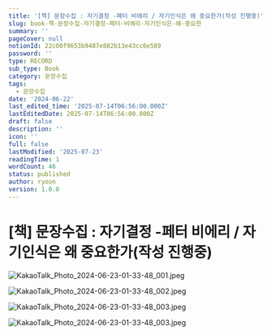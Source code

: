 ```yaml
---
title: '[책] 문장수집 : 자기결정 -페터 비에리 / 자기인식은 왜 중요한가(작성 진행중)'
slug: book-책-문장수집-자기결정-페터-비에리-자기인식은-왜-중요한
summary: ''
pageCover: null
notionId: 22c00f9653b9487e882b13e43cc6e589
password: ''
type: RECORD
sub_type: Book
category: 문장수집
tags:
  - 문장수집
date: '2024-06-22'
last_edited_time: '2025-07-14T06:56:00.000Z'
lastEditedDate: 2025-07-14T06:56:00.000Z
draft: false
description: ''
icon: ''
full: false
lastModified: '2025-07-23'
readingTime: 1
wordCount: 46
status: published
author: ryoon
version: 1.0.0
---
```

# [책] 문장수집 : 자기결정 -페터 비에리 / 자기인식은 왜 중요한가(작성 진행중)


![KakaoTalk_Photo_2024-06-23-01-33-48_001.jpeg](https://prod-files-secure.s3.us-west-2.amazonaws.com/056ff9f5-a9ef-486f-8acb-9eef51d06a2d/04e61a28-2bb4-4cba-964a-c4d653fd8415/KakaoTalk_Photo_2024-06-23-01-33-48_001.jpeg?X-Amz-Algorithm=AWS4-HMAC-SHA256&X-Amz-Content-Sha256=UNSIGNED-PAYLOAD&X-Amz-Credential=ASIAZI2LB46656PWW6V4%2F20250723%2Fus-west-2%2Fs3%2Faws4_request&X-Amz-Date=20250723T173159Z&X-Amz-Expires=3600&X-Amz-Security-Token=IQoJb3JpZ2luX2VjEPL%2F%2F%2F%2F%2F%2F%2F%2F%2F%2FwEaCXVzLXdlc3QtMiJGMEQCIAaOuWdd%2FuWlch8gcDdxf5%2BINolQnCEdbM%2BiX3zRDbuxAiAJ04W2IWBCzzajKM0spNY9WzW2ECa7IOLz9rvEYxU%2BmSr%2FAwgbEAAaDDYzNzQyMzE4MzgwNSIMeUZVu1JyjvKzefP%2BKtwDJmMfsGgFa5SZOFdL4mRa%2Bd4H%2F6GTr5yRZsm8eS3bdidVX20wFkR%2BUT6n727wp0tOIPzq1kmWOemCCuY5Tn3ShgaCJxCEqvdlj22J0opPUJ%2FmlmOxm5bIdTsADb7jRhgRPoN3mH8uVxg%2FH7Z9tvxOrmGx3F1IYyq9pQ0hEhvh3IccUdv3z%2Few9lbHxHGHKSur1h4AmB%2Bc%2BaUjx3l8KgpB%2Bf%2BGrIImpppAdfNSc61QQdnny7X2%2FOJjwKjvu61caivOrYCoN7ywXi3osN1hS35u%2BcbZbeEQAAHoIJ8%2BHenrbEniuY1ACMehi41TKY9dVOemRPngtiQo4X6bgi2vG%2BmL9XGnneCjRIGZdUaSlqDChXKKRWO1OGgjDqtxrws7b52KbAdWbABqzMN0iHrrxsyewUcFhIKFidRpaOguQqxdakH6DWugvvdwCQs1gg4%2FzFm%2Be42d4GFYAxDaQTkOBW6zDZSxFfamtQUqzQkJThPRKAx4IUaDh2nUUn%2FKGSnyjEo4Fg31y%2F%2BC0Rzp3r2IoQisBf%2BIRbpPk9xp7SFryeOQBZwr3QjIwaIDNs3mbpEBJwZ4GEgvE5lWpLvwtU3Pcbi6tCpVpkqEH3tDMSWv5ewi9EH7WhuR0QXy82cdD%2FEwm7WExAY6pgFbdQ7LiPp0regQgr6J6nZihgMMNNQ1SBhrhjZCHlH2hTye96%2BK5yp6%2FgbVG5mQdO7%2Fxdn3%2Fo6%2Fsx0DYG7wQo3MLDOokYFqntJqvc4%2BzMorq9AHEvmCcAQK9XHC71oiQNPvUkyyy1J5sg2TLTTv1A1q3xGZUlW%2BwAmlYcoRbqIkg3O996q8yhmuOCvTnfb2yhnI6FZR0%2F2nSVDhgB2avi24nQyFU09P&X-Amz-Signature=87fe1c709210dcf41f1fcd366ffa9b76a09458cf77eb5b3ce979a5e21a6c48e4&X-Amz-SignedHeaders=host&x-amz-checksum-mode=ENABLED&x-id=GetObject)


![KakaoTalk_Photo_2024-06-23-01-33-48_002.jpeg](https://prod-files-secure.s3.us-west-2.amazonaws.com/056ff9f5-a9ef-486f-8acb-9eef51d06a2d/bec24301-e0aa-4dad-b2cf-37b82b17dfbf/KakaoTalk_Photo_2024-06-23-01-33-48_002.jpeg?X-Amz-Algorithm=AWS4-HMAC-SHA256&X-Amz-Content-Sha256=UNSIGNED-PAYLOAD&X-Amz-Credential=ASIAZI2LB46656PWW6V4%2F20250723%2Fus-west-2%2Fs3%2Faws4_request&X-Amz-Date=20250723T173159Z&X-Amz-Expires=3600&X-Amz-Security-Token=IQoJb3JpZ2luX2VjEPL%2F%2F%2F%2F%2F%2F%2F%2F%2F%2FwEaCXVzLXdlc3QtMiJGMEQCIAaOuWdd%2FuWlch8gcDdxf5%2BINolQnCEdbM%2BiX3zRDbuxAiAJ04W2IWBCzzajKM0spNY9WzW2ECa7IOLz9rvEYxU%2BmSr%2FAwgbEAAaDDYzNzQyMzE4MzgwNSIMeUZVu1JyjvKzefP%2BKtwDJmMfsGgFa5SZOFdL4mRa%2Bd4H%2F6GTr5yRZsm8eS3bdidVX20wFkR%2BUT6n727wp0tOIPzq1kmWOemCCuY5Tn3ShgaCJxCEqvdlj22J0opPUJ%2FmlmOxm5bIdTsADb7jRhgRPoN3mH8uVxg%2FH7Z9tvxOrmGx3F1IYyq9pQ0hEhvh3IccUdv3z%2Few9lbHxHGHKSur1h4AmB%2Bc%2BaUjx3l8KgpB%2Bf%2BGrIImpppAdfNSc61QQdnny7X2%2FOJjwKjvu61caivOrYCoN7ywXi3osN1hS35u%2BcbZbeEQAAHoIJ8%2BHenrbEniuY1ACMehi41TKY9dVOemRPngtiQo4X6bgi2vG%2BmL9XGnneCjRIGZdUaSlqDChXKKRWO1OGgjDqtxrws7b52KbAdWbABqzMN0iHrrxsyewUcFhIKFidRpaOguQqxdakH6DWugvvdwCQs1gg4%2FzFm%2Be42d4GFYAxDaQTkOBW6zDZSxFfamtQUqzQkJThPRKAx4IUaDh2nUUn%2FKGSnyjEo4Fg31y%2F%2BC0Rzp3r2IoQisBf%2BIRbpPk9xp7SFryeOQBZwr3QjIwaIDNs3mbpEBJwZ4GEgvE5lWpLvwtU3Pcbi6tCpVpkqEH3tDMSWv5ewi9EH7WhuR0QXy82cdD%2FEwm7WExAY6pgFbdQ7LiPp0regQgr6J6nZihgMMNNQ1SBhrhjZCHlH2hTye96%2BK5yp6%2FgbVG5mQdO7%2Fxdn3%2Fo6%2Fsx0DYG7wQo3MLDOokYFqntJqvc4%2BzMorq9AHEvmCcAQK9XHC71oiQNPvUkyyy1J5sg2TLTTv1A1q3xGZUlW%2BwAmlYcoRbqIkg3O996q8yhmuOCvTnfb2yhnI6FZR0%2F2nSVDhgB2avi24nQyFU09P&X-Amz-Signature=dea7a98d57c6a0ea3aae291030e51e31442011218435f041cfcc259edad626d3&X-Amz-SignedHeaders=host&x-amz-checksum-mode=ENABLED&x-id=GetObject)


![KakaoTalk_Photo_2024-06-23-01-33-48_003.jpeg](https://prod-files-secure.s3.us-west-2.amazonaws.com/056ff9f5-a9ef-486f-8acb-9eef51d06a2d/277228e2-c389-48ca-bd93-ed1f72c3e11e/KakaoTalk_Photo_2024-06-23-01-33-48_003.jpeg?X-Amz-Algorithm=AWS4-HMAC-SHA256&X-Amz-Content-Sha256=UNSIGNED-PAYLOAD&X-Amz-Credential=ASIAZI2LB46656PWW6V4%2F20250723%2Fus-west-2%2Fs3%2Faws4_request&X-Amz-Date=20250723T173159Z&X-Amz-Expires=3600&X-Amz-Security-Token=IQoJb3JpZ2luX2VjEPL%2F%2F%2F%2F%2F%2F%2F%2F%2F%2FwEaCXVzLXdlc3QtMiJGMEQCIAaOuWdd%2FuWlch8gcDdxf5%2BINolQnCEdbM%2BiX3zRDbuxAiAJ04W2IWBCzzajKM0spNY9WzW2ECa7IOLz9rvEYxU%2BmSr%2FAwgbEAAaDDYzNzQyMzE4MzgwNSIMeUZVu1JyjvKzefP%2BKtwDJmMfsGgFa5SZOFdL4mRa%2Bd4H%2F6GTr5yRZsm8eS3bdidVX20wFkR%2BUT6n727wp0tOIPzq1kmWOemCCuY5Tn3ShgaCJxCEqvdlj22J0opPUJ%2FmlmOxm5bIdTsADb7jRhgRPoN3mH8uVxg%2FH7Z9tvxOrmGx3F1IYyq9pQ0hEhvh3IccUdv3z%2Few9lbHxHGHKSur1h4AmB%2Bc%2BaUjx3l8KgpB%2Bf%2BGrIImpppAdfNSc61QQdnny7X2%2FOJjwKjvu61caivOrYCoN7ywXi3osN1hS35u%2BcbZbeEQAAHoIJ8%2BHenrbEniuY1ACMehi41TKY9dVOemRPngtiQo4X6bgi2vG%2BmL9XGnneCjRIGZdUaSlqDChXKKRWO1OGgjDqtxrws7b52KbAdWbABqzMN0iHrrxsyewUcFhIKFidRpaOguQqxdakH6DWugvvdwCQs1gg4%2FzFm%2Be42d4GFYAxDaQTkOBW6zDZSxFfamtQUqzQkJThPRKAx4IUaDh2nUUn%2FKGSnyjEo4Fg31y%2F%2BC0Rzp3r2IoQisBf%2BIRbpPk9xp7SFryeOQBZwr3QjIwaIDNs3mbpEBJwZ4GEgvE5lWpLvwtU3Pcbi6tCpVpkqEH3tDMSWv5ewi9EH7WhuR0QXy82cdD%2FEwm7WExAY6pgFbdQ7LiPp0regQgr6J6nZihgMMNNQ1SBhrhjZCHlH2hTye96%2BK5yp6%2FgbVG5mQdO7%2Fxdn3%2Fo6%2Fsx0DYG7wQo3MLDOokYFqntJqvc4%2BzMorq9AHEvmCcAQK9XHC71oiQNPvUkyyy1J5sg2TLTTv1A1q3xGZUlW%2BwAmlYcoRbqIkg3O996q8yhmuOCvTnfb2yhnI6FZR0%2F2nSVDhgB2avi24nQyFU09P&X-Amz-Signature=a1a9c2c766bc056eafb6351c0d9a398df193d95658fcc4e1f41942770db00143&X-Amz-SignedHeaders=host&x-amz-checksum-mode=ENABLED&x-id=GetObject)


![KakaoTalk_Photo_2024-06-23-01-33-48_003.jpeg](https://prod-files-secure.s3.us-west-2.amazonaws.com/056ff9f5-a9ef-486f-8acb-9eef51d06a2d/7339976a-0f8d-4b13-8516-98597df5cb44/KakaoTalk_Photo_2024-06-23-01-33-48_003.jpeg?X-Amz-Algorithm=AWS4-HMAC-SHA256&X-Amz-Content-Sha256=UNSIGNED-PAYLOAD&X-Amz-Credential=ASIAZI2LB46656PWW6V4%2F20250723%2Fus-west-2%2Fs3%2Faws4_request&X-Amz-Date=20250723T173159Z&X-Amz-Expires=3600&X-Amz-Security-Token=IQoJb3JpZ2luX2VjEPL%2F%2F%2F%2F%2F%2F%2F%2F%2F%2FwEaCXVzLXdlc3QtMiJGMEQCIAaOuWdd%2FuWlch8gcDdxf5%2BINolQnCEdbM%2BiX3zRDbuxAiAJ04W2IWBCzzajKM0spNY9WzW2ECa7IOLz9rvEYxU%2BmSr%2FAwgbEAAaDDYzNzQyMzE4MzgwNSIMeUZVu1JyjvKzefP%2BKtwDJmMfsGgFa5SZOFdL4mRa%2Bd4H%2F6GTr5yRZsm8eS3bdidVX20wFkR%2BUT6n727wp0tOIPzq1kmWOemCCuY5Tn3ShgaCJxCEqvdlj22J0opPUJ%2FmlmOxm5bIdTsADb7jRhgRPoN3mH8uVxg%2FH7Z9tvxOrmGx3F1IYyq9pQ0hEhvh3IccUdv3z%2Few9lbHxHGHKSur1h4AmB%2Bc%2BaUjx3l8KgpB%2Bf%2BGrIImpppAdfNSc61QQdnny7X2%2FOJjwKjvu61caivOrYCoN7ywXi3osN1hS35u%2BcbZbeEQAAHoIJ8%2BHenrbEniuY1ACMehi41TKY9dVOemRPngtiQo4X6bgi2vG%2BmL9XGnneCjRIGZdUaSlqDChXKKRWO1OGgjDqtxrws7b52KbAdWbABqzMN0iHrrxsyewUcFhIKFidRpaOguQqxdakH6DWugvvdwCQs1gg4%2FzFm%2Be42d4GFYAxDaQTkOBW6zDZSxFfamtQUqzQkJThPRKAx4IUaDh2nUUn%2FKGSnyjEo4Fg31y%2F%2BC0Rzp3r2IoQisBf%2BIRbpPk9xp7SFryeOQBZwr3QjIwaIDNs3mbpEBJwZ4GEgvE5lWpLvwtU3Pcbi6tCpVpkqEH3tDMSWv5ewi9EH7WhuR0QXy82cdD%2FEwm7WExAY6pgFbdQ7LiPp0regQgr6J6nZihgMMNNQ1SBhrhjZCHlH2hTye96%2BK5yp6%2FgbVG5mQdO7%2Fxdn3%2Fo6%2Fsx0DYG7wQo3MLDOokYFqntJqvc4%2BzMorq9AHEvmCcAQK9XHC71oiQNPvUkyyy1J5sg2TLTTv1A1q3xGZUlW%2BwAmlYcoRbqIkg3O996q8yhmuOCvTnfb2yhnI6FZR0%2F2nSVDhgB2avi24nQyFU09P&X-Amz-Signature=ead1ca12f1e00d70ab592a210d51d5a464de69846174df12d6424f33bcaeb096&X-Amz-SignedHeaders=host&x-amz-checksum-mode=ENABLED&x-id=GetObject)

